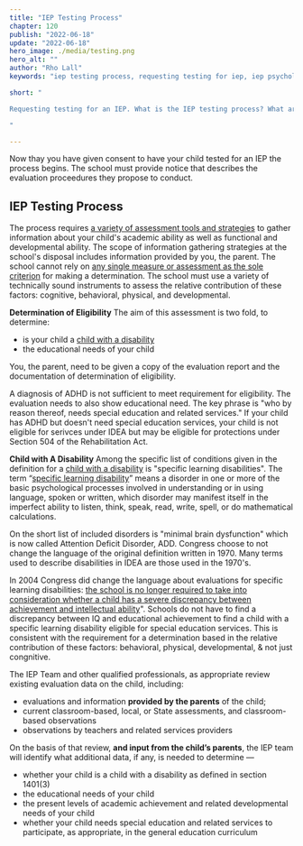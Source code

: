 ```yaml
---
title: "IEP Testing Process"
chapter: 120
publish: "2022-06-18"
update: "2022-06-18"
hero_image: ./media/testing.png
hero_alt: ""
author: "Rho Lall"
keywords: "iep testing process, requesting testing for iep, iep psychological testing, iep evaluation tests, accomodations for adhd, accomodations for students with adhd, accommodations for adhd elementary students"

short: "

Requesting testing for an IEP. What is the IEP testing process? What are the tests? Including IEP psychological testing & IEP evaluation tests. How does this relate to securing accomodations for ADHD. 

"

---
```

Now thay you have given consent to have your child tested for an IEP the process begins. The school must provide notice that describes the evaluation proceedures they propose to conduct. 

## IEP Testing Process

The process requires [a variety of assessment tools and strategies](https://sites.ed.gov/idea/statute-chapter-33/subchapter-ii/1414/b/2/A) to gather information about your child's academic ability as well as functional and developmental ability. The scope of information gathering strategies at the school's disposal includes information provided by you, the parent. The school cannot rely on [any single measure or assessment as the sole criterion]() for making a determination. The school must use a variety of technically sound instruments to assess the relative contribution of these factors: cognitive, behavioral, physical, and developmental.

**Determination of Eligibility** The aim of this assessment is two fold, to determine:
- is your child a [child with a disability](https://sites.ed.gov/idea/statute-chapter-33/subchapter-i/1401/3)
- the educational needs of your child

You, the parent, need to be given a copy of the evaluation report and the documentation of determination of eligibility.

A diagnosis of ADHD is not sufficient to meet requirement for eligibility. The evaluation needs to also show educational need. The key phrase is "who by reason thereof, needs special education and related services." If your child has ADHD but doesn't need special education services, your child is not eligible for serivces under IDEA but may be eligible for protections under Section 504 of the Rehabilitation Act.

**Child with A Disability** Among the specific list of conditions given in the definition for a [child with a disability](https://sites.ed.gov/idea/statute-chapter-33/subchapter-i/1401/3) is "specific learning disabilities". The term “[specific learning disability](https://sites.ed.gov/idea/statute-chapter-33/subchapter-i/1401/30)” means a disorder in one or more of the basic psychological processes involved in understanding or in using language, spoken or written, which disorder may manifest itself in the imperfect ability to listen, think, speak, read, write, spell, or do mathematical calculations. 

On the short list of included disorders is "minimal brain dysfunction" which is now called Attention Deficit Disorder, ADD. Congress choose to not change the language of the original definition written in 1970. Many terms used to describe disabilities in IDEA are those used in the 1970's. 

In 2004 Congress did change the language about evaluations for specific learning disabilities: [the school is no longer required to take into consideration whether a child has a severe discrepancy between achievement and intellectual ability](https://sites.ed.gov/idea/statute-chapter-33/subchapter-ii/1414/b/6)". Schools do not have to find a discrepancy between IQ and educational achievement to find a child with a specific learning disability eligible for special education services. This is consistent with the requirement for a determination based in the relative contribution of these factors: behavioral, physical, developmental, & not just congnitive.

The IEP Team and other qualified professionals, as appropriate review existing evaluation data on the child, including:
- evaluations and information **provided by the parents** of the child;
- current classroom-based, local, or State assessments, and classroom-based observations
- observations by teachers and related services providers

On the basis of that review, **and input from the child’s parents**, the IEP team will identify what additional data, if any, is needed to determine —
- whether your child is a child with a disability as defined in section 1401(3)
- the educational needs of your child
- the present levels of academic achievement and related developmental needs of your child
- whether your child needs special education and related services to participate, as appropriate, in the general education curriculum


